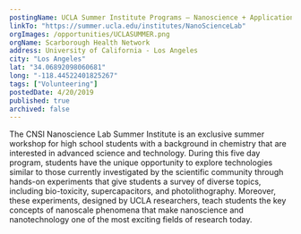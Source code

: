 ```yaml
---
postingName: UCLA Summer Institute Programs – Nanoscience + Applications of Nanoscience
linkTo: "https://summer.ucla.edu/institutes/NanoScienceLab"
orgImages: /opportunities/UCLASUMMER.png
orgName: Scarborough Health Network
address: University of California - Los Angeles
city: "Los Angeles"
lat: "34.06892098060681"
long: "-118.44522401825267"
tags: ["Volunteering"]
postedDate: 4/20/2019
published: true 
archived: false 
---
```

<div>
<p> The CNSI Nanoscience Lab Summer Institute is an exclusive summer workshop for high school students with a background in chemistry that are interested in 
advanced science and technology. During this five day program, students have the unique opportunity to explore technologies similar to those currently 
investigated by the scientific community through hands-on experiments that give students a survey of diverse topics, including bio-toxicity, supercapacitors, 
and photolithography. Moreover, these experiments, designed by UCLA researchers, teach students the key concepts of nanoscale phenomena that make nanoscience 
and nanotechnology one of the most exciting fields of research today. </p>
</div>
